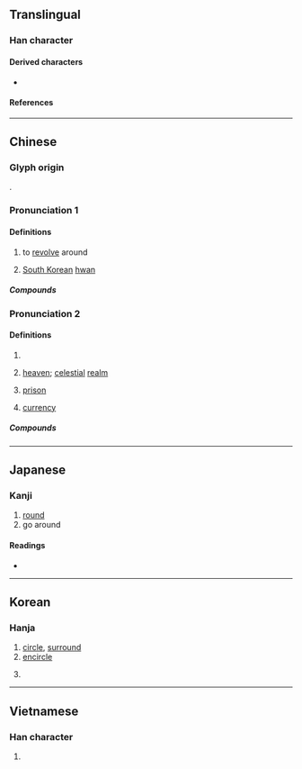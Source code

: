 {{also|圓}}
{{character info}}
==Translingual==

===Han character===
{{Han char|rn=31|rad=囗|as=13|sn=16|four=60732|canj=WWLV|ids=⿴囗睘}}

====Derived characters====
* {{l|mul|[[攌]], [[𨯬]]}}

====References====
{{Han ref|kx=0221.120|dkj=04851|dj=0453.120|hdz=10726.160|uh=571C}}

----

==Chinese==
{{zh-forms}}

===Glyph origin===
{{Han etym}}
{{Han compound|囗|睘|c1=s|c2=p|t1=circle|ls=psc}}.

===Pronunciation 1===
{{zh-pron
|m=huán
|c=waan4
|mc=1
|oc=n,1
|ma=
|cat=v
}}

====Definitions====
{{zh-hanzi}}
{{zh-wp|zh:韓圜|en:South Korean hwan}}

# {{lb|zh|literary}} to [[revolve]] around
#: {{zh-x|有 懸水 三十 仞， 圜流 九十 里， 魚 鱉 弗能 游。|ref={{w|Liezi}}, [[:s:zh:列子/說符篇|Explaining Conjunctions]] 《{{w2|zh|列子}}·[[:s:zh:列子|卷第八]]·[[:s:zh:列子/說符篇|說符篇]]》}}
#: {{zh-x|冠帶 搢{jìn}紳 之 人 圜 橋門 而 觀 聽者， 蓋 億萬 計。|ref={{w|Zizhi Tongjian}}, [[:s:zh:資治通鑑/卷044|Han era, Chapter 36]] 《{{w2|zh|資治通鑑}}·[[:s:zh:資治通鑑|卷四四]]·[[:s:zh:資治通鑑/卷044|漢紀三十六]]》}}
# {{lb|zh|numismatics}} [[South Korean]] [[hwan]] <small>''{{gloss|in circulation from February 15, 1953 to June 9, 1962}}''</small>

=====Compounds=====
{{zh-der|轉圜|圜飛|圜流}}

===Pronunciation 2===
{{zh-pron
|m=yuán
|c=jyun4
|mc=2
|oc=y,2
|ma=
|cat=n
}}

====Definitions====
{{zh-hanzi}}

# {{zh-alt-form|圓}}
# {{lb|zh|literary}} [[heaven]]; [[celestial]] [[realm]]
#: {{zh-x|圜 則 九重，孰 營 度 之 ？|ref={{w|Chu Ci|Verses of Chu}}, [[:s:zh:天問|Heavenly Questions]] 《{{w2|zh|楚辭}}·[[:s:zh:楚辭|卷第三]]·[[:s:zh:天問|天問]]》}}
#: {{zh-x|冬日 至， 於 地 上 之 圜 丘 奏 之， 若 樂 六變， 則 天神 皆 降 ，可 得 而 禮 矣。|ref={{w|Rites of Zhou}}, [[:s:zh:周禮/春官宗伯|Office of Spring on Religion]], 《{{w2|zh|周禮}}·[[:s:zh:周禮/春官宗伯|春官宗伯]]》}}
# {{lb|zh|archaic}} [[prison]]
#: {{zh-x|凡 害人 者， 置 之 圜土 而 施 職 事 焉， 以 明刑 恥 之。|ref={{w|Rites of Zhou}}, [[:s:zh:周禮/秋官司寇|Office of Autumn on Justice]], 《{{w2|zh|周禮}}·[[:s:zh:周禮/秋官司寇|秋官司寇]]》}}
# {{lb|zh|[[dated]], Han dynasty}} [[currency]]
#: {{zh-x|太公 為 周 立 九府 圜 法： 黃金 方寸， 而 重 一斤； 錢 圜 函 方 ，輕重 以 銖|ref={{w|Book of Han}}, [[:s:zh:漢書/卷024下|Volume 24 (Part 2), Treatise on Food and Money]] 《{{w2|zh|漢書}}·[[:s:zh:漢書|卷二十四下]]·[[:s:zh:漢書/卷024下|食貨志下]]》}}

=====Compounds=====
{{zh-der|圜丘|圜扉|圜牆|圜鍾|圜鑿方枘|大圜|方枘圜鑿|破觚為圜|圜土}}

----

==Japanese==
{{wp|lang=ja}}

===Kanji===
{{ja-kanji|grade=|rs=囗13}}

# [[round]]
# go around

====Readings====
* {{ja-readings|on=[[かん]] (kan), [[えん]] (en)|kun=[[めぐる]] (meguru), [[まるい]] (marui)}}

----

==Korean==

===Hanja===
{{ko-hanja|hangeul=[[원]], [[환]]|rv=won, hwan|mr=wŏn, hwan}}

# [[circle]], [[surround]]
# [[encircle]]
# {{lb|ko|numismatics}} {{w|South Korean hwan}}

----

==Vietnamese==

===Han character===
{{vi-hantu|[[viên]]|rs=囗13}}

# {{rfdef|vi|sort=囗13}}